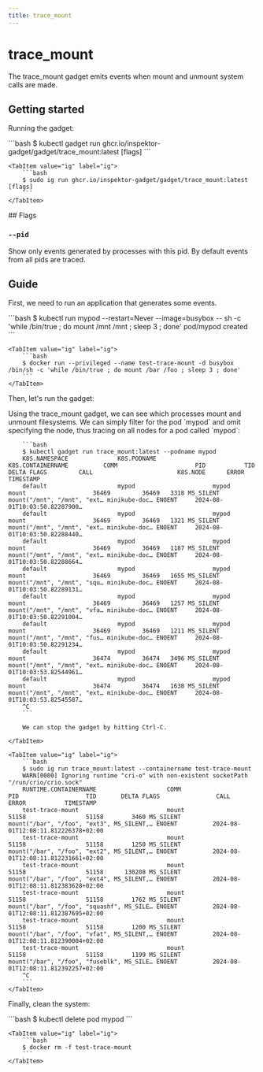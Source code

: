 ```yaml
---
title: trace_mount
---
```



# trace_mount

The trace_mount gadget emits events when mount and unmount system calls are made.

## Getting started

Running the gadget:

<Tabs groupId="env">
    <TabItem value="kubectl-gadget" label="kubectl gadget">
        ```bash
        $ kubectl gadget run ghcr.io/inspektor-gadget/gadget/trace_mount:latest [flags]
        ```
    </TabItem>

    <TabItem value="ig" label="ig">
        ```bash
        $ sudo ig run ghcr.io/inspektor-gadget/gadget/trace_mount:latest [flags]
        ```
    </TabItem>
</Tabs>
## Flags

### `--pid`

Show only events generated by processes with this pid. By default events from all pids are traced.

## Guide

First, we need to run an application that generates some events.

<Tabs groupId="env">
    <TabItem value="kubectl-gadget" label="kubectl gadget">
        ```bash
        $ kubectl run mypod --restart=Never --image=busybox -- sh -c 'while /bin/true ; do mount /mnt /mnt ; sleep 3 ; done'
        pod/mypod created
        ```
    </TabItem>

    <TabItem value="ig" label="ig">
        ```bash
        $ docker run --privileged --name test-trace-mount -d busybox /bin/sh -c 'while /bin/true ; do mount /bar /foo ; sleep 3 ; done'
        ```
    </TabItem>
</Tabs>

Then, let's run the gadget:

<Tabs groupId="env">
    <TabItem value="kubectl-gadget" label="kubectl gadget">
        Using the trace_mount gadget, we can see which processes mount and unmount filesystems.
        We can simply filter for the pod `mypod` and omit specifying the node,
        thus tracing on all nodes for a pod called `mypod`:

        ```bash
        $ kubectl gadget run trace_mount:latest --podname mypod
        K8S.NAMESPACE              K8S.PODNAME                K8S.CONTAINERNAME          COMM                      PID           TID  DELTA FLAGS         CALL                        K8S.NODE      ERROR      TIMESTAMP
        default                    mypod                      mypod                      mount                   36469         36469   3318 MS_SILENT     mount("/mnt", "/mnt", "ext… minikube-doc… ENOENT     2024-08-01T10:03:50.82287900…
        default                    mypod                      mypod                      mount                   36469         36469   1321 MS_SILENT     mount("/mnt", "/mnt", "ext… minikube-doc… ENOENT     2024-08-01T10:03:50.82288440…
        default                    mypod                      mypod                      mount                   36469         36469   1187 MS_SILENT     mount("/mnt", "/mnt", "ext… minikube-doc… ENOENT     2024-08-01T10:03:50.82288664…
        default                    mypod                      mypod                      mount                   36469         36469   1655 MS_SILENT     mount("/mnt", "/mnt", "squ… minikube-doc… ENOENT     2024-08-01T10:03:50.82289131…
        default                    mypod                      mypod                      mount                   36469         36469   1257 MS_SILENT     mount("/mnt", "/mnt", "vfa… minikube-doc… ENOENT     2024-08-01T10:03:50.82291004…
        default                    mypod                      mypod                      mount                   36469         36469   1211 MS_SILENT     mount("/mnt", "/mnt", "fus… minikube-doc… ENOENT     2024-08-01T10:03:50.82291234…
        default                    mypod                      mypod                      mount                   36474         36474   3496 MS_SILENT     mount("/mnt", "/mnt", "ext… minikube-doc… ENOENT     2024-08-01T10:03:53.82544961…
        default                    mypod                      mypod                      mount                   36474         36474   1638 MS_SILENT     mount("/mnt", "/mnt", "ext… minikube-doc… ENOENT     2024-08-01T10:03:53.82545587…
        ^C
        ```

        We can stop the gadget by hitting Ctrl-C.

    </TabItem>

    <TabItem value="ig" label="ig">
        ```bash
        $ sudo ig run trace_mount:latest --containername test-trace-mount
        WARN[0000] Ignoring runtime "cri-o" with non-existent socketPath "/run/crio/crio.sock"
        RUNTIME.CONTAINERNAME                    COMM                               PID                   TID       DELTA FLAGS                CALL                                      ERROR           TIMESTAMP
        test-trace-mount                         mount                            51158                 51158        3460 MS_SILENT            mount("/bar", "/foo", "ext3", MS_SILENT,… ENOENT          2024-08-01T12:08:11.812226378+02:00
        test-trace-mount                         mount                            51158                 51158        1250 MS_SILENT            mount("/bar", "/foo", "ext2", MS_SILENT,… ENOENT          2024-08-01T12:08:11.812231661+02:00
        test-trace-mount                         mount                            51158                 51158      130208 MS_SILENT            mount("/bar", "/foo", "ext4", MS_SILENT,… ENOENT          2024-08-01T12:08:11.812383628+02:00
        test-trace-mount                         mount                            51158                 51158        1762 MS_SILENT            mount("/bar", "/foo", "squashf", MS_SILE… ENOENT          2024-08-01T12:08:11.812387695+02:00
        test-trace-mount                         mount                            51158                 51158        1200 MS_SILENT            mount("/bar", "/foo", "vfat", MS_SILENT,… ENOENT          2024-08-01T12:08:11.812390004+02:00
        test-trace-mount                         mount                            51158                 51158        1199 MS_SILENT            mount("/bar", "/foo", "fuseblk", MS_SILE… ENOENT          2024-08-01T12:08:11.812392257+02:00
        ^C
        ```
    </TabItem>
</Tabs>

Finally, clean the system:

<Tabs groupId="env">
    <TabItem value="kubectl-gadget" label="kubectl gadget">
        ```bash
        $ kubectl delete pod mypod
        ```
    </TabItem>

    <TabItem value="ig" label="ig">
        ```bash
        $ docker rm -f test-trace-mount
        ```
    </TabItem>
</Tabs>

